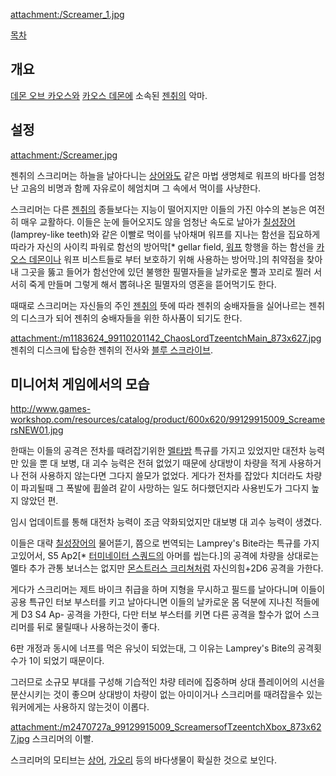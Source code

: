 {{{+1 '''Screemers, Tzeentch's Soaring Predator'''}}}
{{{+1 젠취의 날아오르는 포식자, 스크리머 오브 젠취}}}
attachment:/Screamer_1.jpg

[[목차]]
== 개요 ==
[[데몬 오브 카오스]]와 [[카오스 데몬]]에 소속된 [[젠취]]의 악마.

== 설정 ==
attachment:/Screamer.jpg

젠취의 스크리머는 하늘을 날아다니는 [[상어]]와도 같은 마법 생명체로 워프의 바다를 엄청난 고음의 비명과 함께 자유로이 헤엄치며 그 속에서 먹이를 사냥한다.

스크리머는 다른 [[젠취]]의 종들보다는 지능이 떨어지지만 이들의 가진 야수의 본능은 여전히 매우 교활하다. 이들은 눈에 들어오지도 않을 엄청난 속도로 날아가 [[칠성장어]](lamprey-like teeth)와 같은 이빨로 먹이를 낚아채며 워프를 지나는 함선을 집요하게 따라가 자신의 사이킥 파워로 함선의 방어막[* gellar field, [[워프]] 항행을 하는 함선을 [[카오스 데몬]]이나 워프 비스트들로 부터 보호하기 위해 사용하는 방어막.]의 취약점을 찾아내 그곳을 뚫고 들어가 함선안에 있던 불행한 필멸자들을 날카로운 뿔과 꼬리로 찔러 서서히 죽게 만들며 그렇게 해서 뽑혀나온 필멸자의 영혼을 뜯어먹기도 한다.

때때로 스크리머는 자신들의 주인 [[젠취]]의 뜻에 따라 젠취의 숭배자들을 실어나르는 젠취의 디스크가 되어 젠취의 숭배자들을 위한 하사품이 되기도 한다.

attachment:/m1183624_99110201142_ChaosLordTzeentchMain_873x627.jpg
젠취의 디스크에 탑승한 젠취의 전사와 [[블루 스크라이브]].

== 미니어처 게임에서의 모습 ==
http://www.games-workshop.com/resources/catalog/product/600x620/99129915009_ScreamersNEW01.jpg

한때는 이들의 공격은 전차를 때려잡기위한 [[멜타]]밤 특규를 가지고 있었지만 대전차 능력만 있을 뿐 대 보병, 대 괴수 능력은 전혀 없었기 때문에 상대방이 차량을 적게 사용하거나 전혀 사용하지 않는다면 그다지 쓸모가 없었다. 게다가 전차를 잡았다 치더라도 차량이 파괴될때 그 폭발에 휩쓸려 같이 사망하는 일도 허다했던지라 사용빈도가 그다지 높지 않았던 편.

임시 업데이트를 통해 대전차 능력이 조금 약화되었지만 대보병 대 괴수 능력이 생겼다.

이들은 대략 [[칠성장어]]의 물어뜯기, 쯤으로 번역되는 Lamprey's Bite라는 특규를 가지고있어서, S5 Ap2[* [[터미네이터 스쿼드]]의 아머를 씹는다.]의 공격에 차량을 상대로는 멜타 추가 관통 보너스는 없지만 [[몬스트러스 크리쳐]]처럼 자신의힘+2D6 공격을 가한다.

게다가 스크리머는 제트 바이크 취급을 하며 지형을 무시하고 필드를 날아다니며 이들이 공용 특규인 터보 부스터를 키고 날아다니면 이들의 날카로운 몸 덕분에 지나친 적들에게 D3 S4 Ap- 공격을 가한다, 다만 터보 부스터를 키면 다른 공격을 할수가 없어 스크리머를 뒤로 물릴때나 사용하는것이 좋다.

6판 개정과 동시에 너프를 먹은 유닛이 되었는대, 그 이유는 Lamprey's Bite의 공격횟수가 1이 되었기 때문이다.

그러므로 소규모 부대를 구성해 기습적인 차량 테러에 집중하며 상대 플레이어의 시선을 분산시키는 것이 좋으며 상대방이 차량이 없는 아미이거나 스크리머를 때려잡을수 있는 워커에게는 사용하지 않는것이 이롭다.

attachment:/m2470727a_99129915009_ScreamersofTzeentchXbox_873x627.jpg
스크리머의 이빨.  

스크리머의 모티브는 [[상어]], [[가오리]] 등의 바다생물이 확실한 것으로 보인다.

